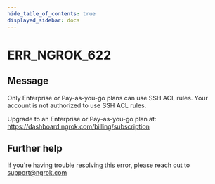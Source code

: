 ```yaml
---
hide_table_of_contents: true
displayed_sidebar: docs
---
```



# ERR_NGROK_622

## Message

Only Enterprise or Pay-as-you-go plans can use SSH ACL rules.
Your account is not authorized to use SSH ACL rules.

Upgrade to an Enterprise or Pay-as-you-go plan at: https://dashboard.ngrok.com/billing/subscription

<ErrorDetails error="err_ngrok_622" />

## Further help

If you're having trouble resolving this error, please reach out to [support@ngrok.com](mailto:support@ngrok.com?subject=Help%20with%20ERR_NGROK_622)
